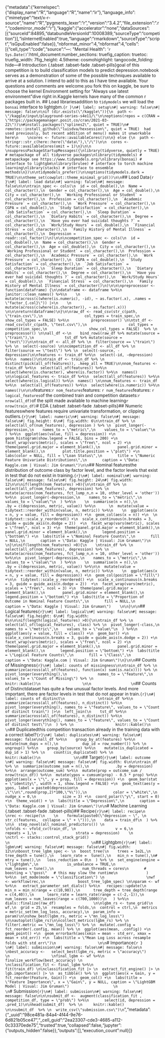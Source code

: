 {"metadata":{"kernelspec":{"display_name":"R","language":"R","name":"ir"},"language_info":{"mimetype":"text/x-r-source","name":"R","pygments_lexer":"r","version":"3.4.2","file_extension":".r","codemirror_mode":"r"},"kaggle":{"accelerator":"none","dataSources":[{"sourceId":84895,"databundleVersionId":10008389,"sourceType":"competition"}],"isInternetEnabled":true,"language":"rmarkdown","sourceType":"script","isGpuEnabled":false}},"nbformat_minor":4,"nbformat":4,"cells":[{"cell_type":"code","source":"---\ntitle: \"Mental Health\"\ndate: '`r Sys.Date()`'\noutput:\n  html_document:\n    number_sections: true\n    fig_caption: true\n    toc: true\n    fig_width: 7\n    fig_height: 4.5\n    theme: cosmo\n    highlight: tango\n    code_folding: hide\n---\n  \n# Introduction  {.tabset .tabset-fade .tabset-pills}\n\nThe goal of this competition is to build classification models to predict depression.\n\nMy notebook serves as a demonstration of some of the possible techniques available to arrive at a solution.  I intend to add to this as I have time available. Your questions and comments are welcome.\n\nIf you fork this on kaggle, be sure to choose the kernel Environment setting for \"Always use latest environment\"\n\nLets dive right in.\n\nThe Kaggle kernels have many of the common r packages built in.  \n\n## Load libraries\n\nIn addition to `tidymodels` we will load the `bonsai` interface to lightgbm.\n\n```{r }\n#| label: setup\n#| warning: false\n#| message: false\n\nif (dir.exists(\"/kaggle\")){\n  path <- \"/kaggle/input/playground-series-s4e11/\"\n\noptions(repos = c(CRAN = \"https://packagemanager.posit.co/cran/2021-03-22\"))\n#install.packages(\"splines2\", quiet = TRUE)\n# remotes::install_github(\"luisdva/hexsession\", quiet = TRUE)  had used previously, but recent addition of menu() makes it unworkable here\n    \ncores <- future::availableCores()\n\n} else {\n  path <- stringr::str_c(here::here(\"data\"),\"/\")\n\n  cores <- future::availableCores(omit = 1)\n}\n\n \nsuppressPackageStartupMessages({\nlibrary(tidyverse, quietly = TRUE) # metapackage of all tidyverse packages\nlibrary(tidymodels) # metapackage see https://www.tidymodels.org/\nlibrary(bonsai) # interface to lightgbm\nlibrary(brulee) # interface to torch machine learning\nlibrary(stacks) # interface to ensemble methods\n})\n\ntidymodels_prefer()\n\noptions(tidymodels.dark = TRUE)\n\ntheme_set(cowplot::theme_minimal_grid())\n\n```\n\n## Load Data\n\n```{r }\n#| label: load data\n#| warning: false\n#| message: false\n\n\ntrain_spec <- cols(\n  id = col_double(),\n  Name = col_character(),\n  Gender = col_character(),\n  Age = col_double(),\n  City = col_character(),\n  `Working Professional or Student` = col_character(),\n  Profession = col_character(),\n  `Academic Pressure` = col_character(),\n  `Work Pressure` = col_character(),\n  CGPA = col_double(),\n  `Study Satisfaction` = col_character(),\n  `Job Satisfaction` = col_character(),\n  `Sleep Duration` = col_character(),\n  `Dietary Habits` = col_character(),\n  Degree = col_character(),\n  `Have you ever had suicidal thoughts ?` = col_character(),\n  `Work/Study Hours` = col_double(),\n  `Financial Stress` = col_character(),\n  `Family History of Mental Illness` = col_character(),\n  Depression = readr::col_factor()\n)\n\n\ncompetition_spec <- cols(\n  id = col_double(),\n  Name = col_character(),\n  Gender = col_character(),\n  Age = col_double(),\n  City = col_character(),\n  `Working Professional or Student` = col_character(),\n  Profession = col_character(),\n  `Academic Pressure` = col_character(),\n  `Work Pressure` = col_character(),\n  CGPA = col_double(),\n  `Study Satisfaction` = col_character(),\n  `Job Satisfaction` = col_character(),\n  `Sleep Duration` = col_character(),\n  `Dietary Habits` = col_character(),\n  Degree = col_character(),\n  `Have you ever had suicidal thoughts ?` = col_character(),\n  `Work/Study Hours` = col_double(),\n  `Financial Stress` = col_character(),\n  `Family History of Mental Illness` = col_character()\n)\n\n\npreprocessor <- function(dataframe) {\n\ndataframe <- dataframe %>%\n    janitor::clean_names() %>%\n    \n    mutate(across(c(where(is.numeric), -id), ~ as.factor(.x), .names = \"factor_{.col}\")) |>\n    \n    mutate(across(c(where(is.character)), ~ as.factor(.x))) \n\n\nreturn(dataframe)\n}\n\nraw_df <- read_csv(str_c(path, \"train.csv\"),\n                   col_types = train_spec,\n                   show_col_types = FALSE) %>%\n          preprocessor() \n\ntst_df <- read_csv(str_c(path, \"test.csv\"),\n                   col_types = competition_spec,\n                   show_col_types = FALSE)  %>% \n  preprocessor() \n\nall_df <-\n    bind_rows(raw_df %>% mutate(source = \"train\"),\n              tst_df %>% mutate(source = \"test\"))\n\ntrain_df <- all_df %>% \n  filter(source == \"train\") %>% \n  select(-source) \n\ncompetition_df <- all_df %>% \n  filter(source == \"test\") %>% \n  select(-source, -depression)\n\nfeatures <- train_df %>%\n  select(-id, -depression) %>%\n  names()\n\ntrain_df <- train_df %>% \n  distinct(pick(all_of(features)), .keep_all = TRUE)\n\nnom_features <- train_df %>%\n  select(all_of(features)) %>%\n  select(where(is.character), where(is.factor)) %>%\n  names() \n\nlogical_features <- train_df %>%\n  select(all_of(features)) %>%\n  select(where(is.logical)) %>%\n  names() \n\nnum_features <- train_df %>%\n  select(all_of(features)) %>%\n  select(where(is.numeric)) %>%\n  names()\n\n\n```\n\nNominal features:\n\n`r nom_features`\n\nNumeric features: \n\n`r num_features`\n\nLogical features: \n\n`r logical_features`\n\n\nSize of the combined train and competition datasets:\n\n`r nrow(all_df)`\n\nSize of the split made available to machine learning\n\n`r nrow(train_df)`\n\n\n# EDA {.tabset .tabset-fade .tabset-pills}\n\n## Numeric features\n\nConsider where features require univariate transformation, or clipping outliers.\n```{r}\n#| label: numeric\n#| warning: false\n#| message: false\n#| fig.height: 6\n#| fig.width: 6\n\ntrain_df %>% \n  select(all_of(num_features), depression ) %>% \n  pivot_longer(-depression,\n    names_to = \"metric\",\n    values_to = \"value\"\n  ) %>%\n  ggplot(aes(value, fill = depression)) +\n  geom_histogram(show.legend = FALSE, bins = 200) +\n   facet_wrap(vars(metric), scales = \"free\", ncol = 2) +\n  theme(panel.grid.major = element_blank(),\n        panel.grid.minor = element_blank(),\n        plot.title.position = \"plot\") +\n  labs(color = NULL, fill = \"Loan Status\",\n       title = \"Numeric Feature Univariate Distributions\",\n       caption = \"Data: Kaggle.com | Visual: Jim Gruman\")\n\n```\n\n\n## Nominal features\n\nExplore the distribution of outcome class by factor level, and the factor levels that exist in test that do not exist in training.\n\n\n```{r}\n#| label: nominal\n#| warning: false\n#| message: false\n#| fig.height: 24\n#| fig.width: 12\n\n\nif(length(nom_features) >0){\n\ntrain_df %>% \n  select(all_of(nom_features), depression) %>% \n  mutate(across(nom_features, fct_lump_n,n = 10, other_level = 'other')) %>%\n  pivot_longer(-depression,\n    names_to = \"metric\",\n    values_to = \"value\"\n  ) %>%\n    \n  summarise(n = n(),\n            .by = c(depression, metric, value)) %>%\n      \n  mutate(value = tidytext::reorder_within(value, n, metric)) %>%\n    \n  ggplot(aes(x = n, y = value, fill = depression)) +\n  geom_col(aes(x = n)) +\n  \n  tidytext::scale_y_reordered() +\n  scale_x_continuous(n.breaks = 3, guide = guide_axis(n.dodge = 2))  +\n  facet_wrap(vars(metric), scales = \"free\", ncol = 3) +\n  theme(panel.grid.major = element_blank(),\n        panel.grid.minor = element_blank(),\n       legend.position = \"bottom\") +\n  labs(title = \"Nominal Feature Counts\",\n       fill = NULL,\n       caption = \"Data: Kaggle | Visual: Jim Gruman\")\n  \n}\n\nif(length(nom_features) >0){\n    \ntrain_df %>% \n  select(all_of(nom_features), depression) %>% \n  mutate(across(nom_features, fct_lump_n,n = 10, other_level = 'other')) %>%\n\n  pivot_longer(-depression,\n    names_to = \"metric\",\n    values_to = \"value\"\n  ) %>%\n    \n  summarise(n = n(),\n            .by = c(depression, metric, value)) %>%\n\n  mutate(value = tidytext::reorder_within(value, n, metric)) %>%\n    \n  ggplot(aes(x = n, y = value, fill = depression)) +\n  geom_col(position = \"fill\") +\n\n  tidytext::scale_y_reordered() +\n  scale_x_continuous(n.breaks = 3, guide = guide_axis(n.dodge = 2))  +\n  facet_wrap(vars(metric), scales = \"free\", ncol = 3) +\n  theme(panel.grid.major = element_blank(),\n        panel.grid.minor = element_blank(),\n       legend.position = \"bottom\") +\n  labs(title = \"Proportion of Outcome in Nominal Feature Counts\",\n       fill = NULL,\n       caption = \"Data: Kaggle | Visual: Jim Gruman\")    \n\n}\n\n```\n\n## Logical features\n\n```{r}\n#| label: logical\n#| warning: false\n#| message: false\n#| fig.height: 6\n#| fig.width: 6\n\n\nif(length(logical_features) >0){\n\ntrain_df %>% \n  select(all_of(logical_features), class) %>% \n  pivot_longer(-class,\n    names_to = \"metric\",\n    values_to = \"value\"\n  ) %>%\n  ggplot(aes(y = value, fill = class)) +\n  geom_bar() +\n  scale_x_continuous(n.breaks = 3, guide = guide_axis(n.dodge = 2)) +\n   facet_wrap(vars(metric), scales = \"free\", ncol = 2) +\n  theme(panel.grid.major = element_blank(),\n        panel.grid.minor = element_blank(),\n       legend.position = \"bottom\") +\n  labs(title = \"Logical Feature Counts\",\n       fill = \"Class\",\n       caption = \"Data: Kaggle.com | Visual: Jim Gruman\")\n}\n\n```\n\n## Counts of Missingness\n                  \n```{r}\n#| label: counts of missingness\n\ntrain_df %>% \n  summarize(across(all_of(features), function(x) sum(is.na(x)))) %>% \n  pivot_longer(everything(),\n              names_to = \"feature\",\n              values_to = \"Count of Missing\") %>% \n                   knitr::kable()\n                   \n\n                  \n```\n\n## Counts of Distinct\n                   \nThis dataset has quite a few unusual factor levels. And more important, there are factor levels in test that do not appear in train.\n               \n```{r}\n#| label: counts of distinct\n               \ntrain_df %>%\n  summarize(across(all_of(features), n_distinct)) %>%\n  pivot_longer(everything(), names_to = \"feature\", values_to = \"Count of distinct train\") |>\n  left_join(\n    tst_df %>%\n      summarize(across(all_of(features), n_distinct)) %>%\n      pivot_longer(everything(), names_to = \"feature\", values_to = \"Count of distinct test\")\n  ) %>% \n                   knitr::kable()\n               \n```\n\n## Duplicated\n\nIs this competition transaction already in the training data with a correct label?\n\n```{r}\n#| label: duplicates\n#| warning: false\n#| message: false\nall_df %>%\n    group_by_at(features) %>%\n    mutate(num_dups = n(),\n           dup_id = row_number()) %>% \n    ungroup() %>%\n    group_by(source) %>%\n    mutate(is_duplicated = dup_id > 1) %>% \n    count(is_duplicated) %>% \n                   knitr::kable()\n               \n\n```\n                   \n\n\n\n## Target\n\n```{r}\n#| label: outcome \n#| warning: false\n#| message: false\n#| fig.width: 6\n\n\ntrain_df %>% \n  summarize(outcome_sum = n(),\n            .by = depression) %>%\n  arrange(outcome_sum) %>%\n  mutate(prop = outcome_sum / nrow(train_df)) %>%\n  mutate(ypos = cumsum(prop) - 0.5 * prop) %>%\n  ggplot(aes(x = \"\", y = prop, fill = depression)) +\n  geom_bar(stat = \"identity\", width = 1, show.legend = FALSE) +\n  geom_text(aes(y = ypos, label = paste0(depression\n                                  ,\"\\n\",round(prop,2)*100,\"%\")),\n            color = \"white\",\n            nudge_x = 0,\n            size = 3) +\n  coord_polar(\"y\", start = 0) +\n  theme_void() + \n  labs(title = \"Depression\",\n       caption = \"Data: Kaggle.com | Visual: Jim Gruman\")\n\n```\n                              \n           \n                \n# Machine Learning {.tabset .tabset-fade .tabset-pills}\n\n\n## Recipe\n\n```{r}\n#| label: recipe\n                   \nrec <- recipe(\n    \n    formula(paste0(\"depression ~ \", \n               str_c(features,  collapse = \" + \"))),\n    data = train_df\n  ) %>% \n\n  step_novel(all_nominal_predictors()) \n                   \nfolds <- vfold_cv(train_df, \n                  v = 6,\n                  repeats = 1,\n                  strata = depression)    \n                   \nctrl <- stacks::control_stack_grid()                                \n                                     \n```\n\n## Lightgbm\n\n```{r}\n#| label: lgbm\n#| warning: false\n#| message: false\n#| fig.width: 12\n\nboost_tree_lgbm_spec <- \n  boost_tree(\n    trees = 1e2L,\n   tree_depth = tune(),\n   learn_rate =  tune(),\n   min_n = tune(),\n#   mtry = tune(),\n   loss_reduction = 0\n  ) %>% \n  set_engine(engine = \"lightgbm\",\n             is_unbalance = TRUE,\n             num_leaves = tune(),\n             num_threads = cores\n       #      boosting = \"goss\"   # this may slow the runtime\n             ) %>%\n  set_mode(mode = \"classification\") \n                   \nwf <- workflow(rec,\n               boost_tree_lgbm_spec) \n\nparam <- wf %>%\n   extract_parameter_set_dials() %>%\n   recipes::update(\n      min_n = min_n(range = c(10,90)),\n      tree_depth = tree_depth(range = c(4,40)),\n      learn_rate = learn_rate(range = c(-2,-1)),\n      num_leaves = num_leaves(range = c(700,1000))\n   ) %>%\n   dials::finalize(raw_df)                 \n\nlgbm_rs <- tune_grid(\n  wf,\n  grid = 25,\n  resamples = folds,\n  control = ctrl,\n  metrics = metric_set(mn_log_loss, accuracy),\n  param_info = param)\n\nshow_best(lgbm_rs, metric = \"mn_log_loss\")  \n\nautoplot(lgbm_rs)\n\ncollect_metrics(lgbm_rs) %>% \n  filter(.metric == \"mn_log_loss\") %>% \n  mutate(.config = fct_reorder(.config, mean)) %>% \n  ggplot(aes(mean, .config)) +\n  geom_point() +\n  geom_errorbarh(aes(xmin = mean - std_err, xmax = mean + std_err)) +\n  labs(title = \"Mean Log Loss across resample folds with std_err\")\n                   \n\n```\n\n# Importance\n```{r }                   \n#| label: submission\n#| warning: false\n#| message: false\n                   \nbest_accuracy <-   select_best(lgbm_rs, metric = \"accuracy\")                 \n                   \nfinal_lgbm <- wf %>%\n    finalize_workflow(best_accuracy) \n                  \nclassification_fit <- final_lgbm %>%\n                        fit(train_df) \n\nclassification_fit |> \n  extract_fit_engine() |> \n  lgb.importance() |> \n  as_tibble() %>% \n  ggplot(aes(x = Gain, y = fct_reorder(Feature, Gain))) +\n  geom_col() +\n  labs(title = \"Feature Importance\", x = \"Gain\", y = NULL, caption = \"LightGBM Model | Visual: Jim Gruman\")                    \n                    \n```\n                   \n# Submission\n                   \n```{r}\n#| label: submission\n#| warning: false\n#| message: false\n\n\nsubmit_df <-  augment(classification_fit , competition_df, type = \"prob\") %>%\n       select(id, depression = .pred_1)\n\nhead(submit_df)  %>% \n     knitr::kable()      \n\nsubmit_df  %>% \n  write_csv(\"submission.csv\")\n```   ","metadata":{"_uuid":"98ce481a-84a4-4f44-9e76-6d821b05ce47","_cell_guid":"2ea23307-cde3-4685-a112-0c33370ede75","trusted":true,"collapsed":false,"jupyter":{"outputs_hidden":false}},"outputs":[],"execution_count":null}]}